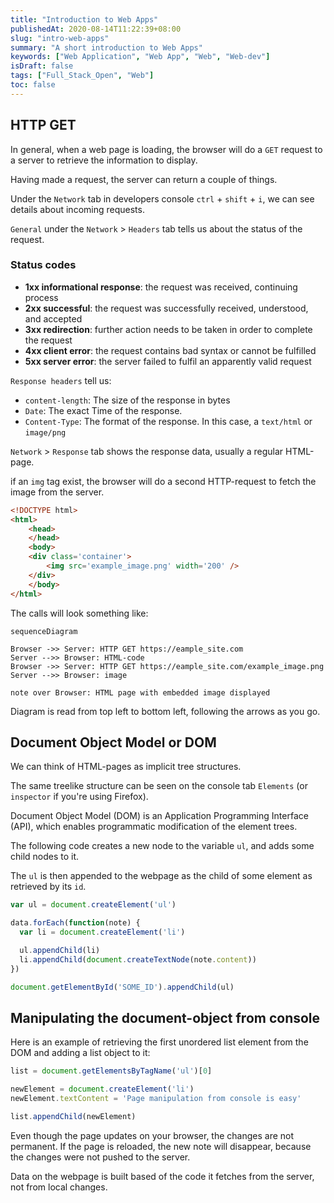 ```yaml
---
title: "Introduction to Web Apps"
publishedAt: 2020-08-14T11:22:39+08:00
slug: "intro-web-apps"
summary: "A short introduction to Web Apps"
keywords: ["Web Application", "Web App", "Web", "Web-dev"]
isDraft: false
tags: ["Full_Stack_Open", "Web"]
toc: false
---
```


## HTTP GET

In general, when a web page is loading, the browser will do a `GET` request to a server to retrieve the information to display.

Having made a request, the server can return a couple of things.

Under the `Network` tab in developers console `ctrl` + `shift` + `i`, we can see details about incoming requests.

`General` under the `Network` > `Headers` tab tells us about the status of the request.

### Status codes

- **1xx informational response**: the request was received, continuing process
- **2xx successful**: the request was successfully received, understood, and accepted
- **3xx redirection**: further action needs to be taken in order to complete the request
- **4xx client error**: the request contains bad syntax or cannot be fulfilled
- **5xx server error**: the server failed to fulfil an apparently valid request

`Response headers` tell us:

- `content-length`: The size of the response in bytes
- `Date`: The exact Time of the response.
- `Content-Type`: The format of the response. In this case, a `text/html` or `image/png`

`Network` > `Response` tab shows the response data, usually a regular HTML-page.

if an `img` tag exist, the browser will do a second HTTP-request to fetch the image from the server.

```HTML
<!DOCTYPE html>
<html>
    <head>
    </head>
    <body>
    <div class='container'>
        <img src='example_image.png' width='200' />
    </div>
    </body>
</html>
```

The calls will look something like:

```mermaid
sequenceDiagram

Browser ->> Server: HTTP GET https://eample_site.com
Server -->> Browser: HTML-code
Browser ->> Server: HTTP GET https://eample_site.com/example_image.png
Server -->> Browser: image

note over Browser: HTML page with embedded image displayed
```

Diagram is read from top left to bottom left, following the arrows as you go.

## Document Object Model or DOM

We can think of HTML-pages as implicit tree structures.

The same treelike structure can be seen on the console tab `Elements` (or `inspector` if you're using Firefox).

Document Object Model (DOM) is an Application Programming Interface (API), which enables programmatic modification of the element trees.

The following code creates a new node to the variable `ul`, and adds some child nodes to it.

The `ul` is then appended to the webpage as the child of some element as retrieved by its `id`.

```js
var ul = document.createElement('ul')

data.forEach(function(note) {
  var li = document.createElement('li')

  ul.appendChild(li)
  li.appendChild(document.createTextNode(note.content))
})

document.getElementById('SOME_ID').appendChild(ul)
```

## Manipulating the document-object from console

Here is an example of retrieving the first unordered list element from the DOM and adding a list object to it:

```js
list = document.getElementsByTagName('ul')[0]

newElement = document.createElement('li')
newElement.textContent = 'Page manipulation from console is easy'

list.appendChild(newElement)
```

Even though the page updates on your browser, the changes are not permanent. If the page is reloaded, the new note will disappear, because the changes were not pushed to the server.

Data on the webpage is built based of the code it fetches from the server, not from local changes.
